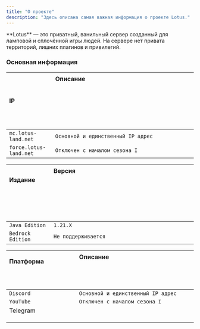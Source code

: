 ```yaml
---
title: "О проекте"
description: "Здесь описана самая важная информация о проекте Lotus."
---
```


<Check>
  **Lotus** — это приватный, ванильный сервер созданный для ламповой и cплoчённой игры людей. На сервере нет привата территорий, лишних плагинов и привилегий.
</Check>

### Основная информация

| IP                     | Описаниеㅤㅤ ㅤ ㅤ ㅤ ㅤ ㅤ ㅤ ㅤ ㅤ ㅤ ㅤ ㅤ ㅤ ㅤ ㅤ ㅤ ㅤ ㅤ ㅤ ㅤ ㅤ  ㅤ ㅤ ㅤ ㅤ ㅤ  ㅤ ㅤ ㅤ ㅤ ㅤ  ㅤ ㅤ ㅤ ㅤ ㅤ  ㅤ ㅤ ㅤ ㅤ ㅤ  ㅤ ㅤ ㅤ ㅤ ㅤ  ㅤ ㅤ ㅤ ㅤ ㅤ  ㅤ ㅤ ㅤ ㅤ ㅤ  ㅤ ㅤ ㅤ ㅤ ㅤ  ㅤ ㅤ ㅤ ㅤ ㅤ  ㅤ ㅤ ㅤ ㅤ ㅤ  ㅤ ㅤ ㅤ ㅤ ㅤ  ㅤ ㅤ ㅤ ㅤ ㅤ  ㅤ ㅤ ㅤ ㅤ ㅤ  ㅤ ㅤ ㅤ ㅤ ㅤ  ㅤ ㅤ ㅤ ㅤ ㅤ |
| :--------------------- | :---------------------------------------------------------------------------------------------------------------------------------------------------------------------------------------------------------------------- |
| `mc.lotus-land.net`    | `Основной и единственный IP адрес`                                                                                                                                                                                      |
| `force.lotus-land.net` | `Отключен с началом сезона I`                                                                                                                                                                                           |

| Издание ㅤ  ㅤ  ㅤ  ㅤ  ㅤ  ㅤ  ㅤ  ㅤ  ㅤ  ㅤ  ㅤ  ㅤ  ㅤ | Версияㅤㅤ ㅤ ㅤ ㅤ ㅤ ㅤ ㅤ ㅤ ㅤ ㅤ ㅤ ㅤ ㅤ ㅤ ㅤ ㅤ ㅤ ㅤ ㅤ ㅤ ㅤ ㅤ ㅤ ㅤ ㅤ ㅤ  ㅤ ㅤ ㅤ ㅤ ㅤ  ㅤ ㅤ ㅤ ㅤ ㅤ  ㅤ ㅤ ㅤ ㅤ ㅤ  ㅤ ㅤ ㅤ ㅤ ㅤ  ㅤ ㅤ ㅤ ㅤ ㅤ  ㅤ ㅤ ㅤ ㅤ ㅤ  ㅤ ㅤ ㅤ ㅤ ㅤ  ㅤ ㅤ ㅤ ㅤ ㅤ  ㅤ ㅤ ㅤ ㅤ ㅤ  ㅤ ㅤ ㅤ ㅤ ㅤ  ㅤ ㅤ ㅤ ㅤ ㅤ  ㅤ ㅤ ㅤ ㅤ ㅤ  ㅤ ㅤ ㅤ ㅤ ㅤ  ㅤ ㅤ ㅤ ㅤ ㅤ  ㅤ ㅤ ㅤ ㅤ ㅤ |
| :-------------------------------------------- | :------------------------------------------------------------------------------------------------------------------------------------------------------------------------------------------------------------------------------ |
| `Java Edition`                                | `1.21.X`                                                                                                                                                                                                                        |
| `Bedrock Edition`                             | `Не поддерживается`                                                                                                                                                                                                             |

| Платформа ㅤ ㅤ ㅤ ㅤ ㅤ ㅤ ㅤ ㅤ ㅤ ㅤ ㅤ ㅤ ㅤ ㅤ ㅤ ㅤ ㅤ ㅤ ㅤ ㅤ ㅤ | Описание ㅤ  ㅤ  ㅤ  ㅤ  ㅤ  ㅤ  ㅤ  ㅤ  ㅤ  ㅤ  ㅤ  ㅤ  ㅤ  ㅤ  ㅤ  ㅤ  ㅤ  ㅤ  ㅤ  ㅤ  ㅤ  ㅤ  ㅤ  ㅤ  ㅤ  ㅤ  ㅤ  ㅤ  ㅤ  ㅤ  ㅤ  ㅤ  ㅤ  ㅤ  ㅤ  ㅤ  ㅤ  ㅤ  ㅤ  ㅤ  ㅤ  ㅤ  ㅤ  ㅤ  ㅤ  ㅤ  ㅤ  ㅤ  ㅤ  ㅤ  ㅤ  ㅤ  ㅤ  ㅤ  ㅤ |
| :-------------------------------------------------- | :--------------------------------------------------------------------------------------------------------------------------------------------------------------------------- |
| `Discord`                                           | `Основной и единственный IP адрес`                                                                                                                                           |
| `YouTube`                                           | `Отключен с началом сезона I`                                                                                                                                                |
| Telegram                                            |                                                                                                                                                                              |
|                                                     |                                                                                                                                                                              |
|                                                     |                                                                                                                                                                              |
|                                                     |                                                                                                                                                                              |